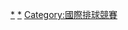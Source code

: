 {{Categories by country|nocat}}

[[Category:各國排球賽事|*]]
[[Category:各國主辦的國際體育賽事|*]]
[[Category:國際排球競賽|Category:國際排球競賽]]